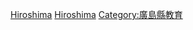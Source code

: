 {{日本行政區劃分類導航|的學校|top=日本各都道府縣的學校}}
{{Commonscat|Schools in Hiroshima prefecture}}

[[Category:日本各都道府縣的學校|Hiroshima]]
[[Category:广岛县建筑物|Hiroshima]]
[[Category:廣島縣教育|Category:廣島縣教育]]
